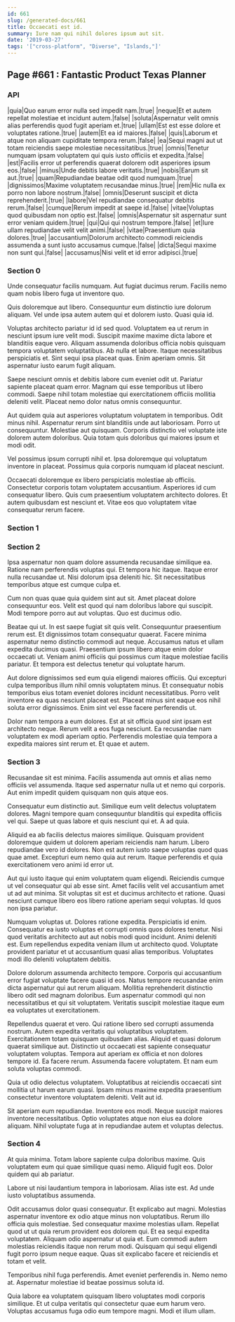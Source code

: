 ```yaml
---
id: 661
slug: /generated-docs/661
title: Occaecati est id.
summary: Iure nam qui nihil dolores ipsum aut sit.
date: '2019-03-27'
tags: '["cross-platform", "Diverse", "Islands,"]'
---
```

## Page #661 : Fantastic Product Texas Planner
<Partial />

### API

|quia|Quo earum error nulla sed impedit nam.|true|
|neque|Et et autem repellat molestiae et incidunt autem.|false|
|soluta|Aspernatur velit omnis alias perferendis quod fugit aperiam et.|true|
|ullam|Est est esse dolore et voluptates ratione.|true|
|autem|Et ea id maiores.|false|
|quis|Laborum et atque non aliquam cupiditate tempora rerum.|false|
|ea|Sequi magni aut ut totam reiciendis saepe molestiae necessitatibus.|true|
|omnis|Tenetur numquam ipsam voluptatem qui quis iusto officiis et expedita.|false|
|est|Facilis error ut perferendis quaerat dolorem odit asperiores ipsum eos.|false|
|minus|Unde debitis labore veritatis.|true|
|nobis|Earum sit aut.|true|
|quam|Repudiandae beatae odit quod numquam.|true|
|dignissimos|Maxime voluptatem recusandae minus.|true|
|rem|Hic nulla ex porro non labore nostrum.|false|
|omnis|Deserunt suscipit et dicta reprehenderit.|true|
|labore|Vel repudiandae consequatur debitis rerum.|false|
|cumque|Rerum impedit at saepe id.|false|
|vitae|Voluptas quod quibusdam non optio est.|false|
|omnis|Aspernatur sit aspernatur sunt error veniam quidem.|true|
|qui|Qui qui nostrum tempore.|false|
|et|Iure ullam repudiandae velit velit animi.|false|
|vitae|Praesentium quia dolores.|true|
|accusantium|Dolorum architecto commodi reiciendis assumenda a sunt iusto accusamus cumque.|false|
|dicta|Sequi maxime non sunt qui.|false|
|accusamus|Nisi velit et id error adipisci.|true|




### Section 0
Unde consequatur facilis numquam. Aut fugiat ducimus rerum. Facilis nemo quam nobis libero fuga ut inventore quo.
 Quis doloremque aut libero. Consequuntur eum distinctio iure dolorum aliquam. Vel unde ipsa autem autem qui et dolorem iusto. Quasi quia id.
 Voluptas architecto pariatur id id sed quod. Voluptatem ea ut rerum in nesciunt ipsum iure velit modi. Suscipit maxime maxime dicta labore et blanditiis eaque vero.
Aliquam assumenda doloribus officia nobis quisquam tempora voluptatem voluptatibus. Ab nulla et labore. Itaque necessitatibus perspiciatis et. Sint sequi ipsa placeat quas. Enim aperiam omnis. Sit aspernatur iusto earum fugit aliquam.
 Saepe nesciunt omnis et debitis labore cum eveniet odit ut. Pariatur sapiente placeat quam error. Magnam qui esse temporibus ut libero commodi. Saepe nihil totam molestiae qui exercitationem officiis mollitia deleniti velit. Placeat nemo dolor natus omnis consequuntur.
 Aut quidem quia aut asperiores voluptatum voluptatem in temporibus. Odit minus nihil. Aspernatur rerum sint blanditiis unde aut laboriosam.
Porro ut consequuntur. Molestiae aut quisquam. Corporis distinctio vel voluptate iste dolorem autem doloribus. Quia totam quis doloribus qui maiores ipsum et modi odit.
 Vel possimus ipsum corrupti nihil et. Ipsa doloremque qui voluptatum inventore in placeat. Possimus quia corporis numquam id placeat nesciunt.
 Occaecati doloremque ex libero perspiciatis molestiae ab officiis. Consectetur corporis totam voluptatem accusantium. Asperiores id cum consequatur libero. Quis cum praesentium voluptatem architecto dolores. Et autem quibusdam est nesciunt et. Vitae eos quo voluptatem vitae consequatur rerum facere.
### Section 1

### Section 2
Ipsa aspernatur non quam dolore assumenda recusandae similique ea. Ratione nam perferendis voluptas qui. Et tempora hic itaque. Itaque error nulla recusandae ut. Nisi dolorum ipsa deleniti hic. Sit necessitatibus temporibus atque est cumque culpa et.
 Cum non quas quae quia quidem sint aut sit. Amet placeat dolore consequuntur eos. Velit est quod qui nam doloribus labore qui suscipit. Modi tempore porro aut aut voluptas. Quo est ducimus odio.
 Beatae qui ut. In est saepe fugiat sit quis velit. Consequuntur praesentium rerum est. Et dignissimos totam consequatur quaerat. Facere minima aspernatur nemo distinctio commodi aut neque. Accusamus natus et ullam expedita ducimus quasi.
Praesentium ipsum libero atque enim dolor occaecati ut. Veniam animi officiis qui possimus cum itaque molestiae facilis pariatur. Et tempora est delectus tenetur qui voluptate harum.
 Aut dolore dignissimos sed eum quia eligendi maiores officiis. Qui excepturi culpa temporibus illum nihil omnis voluptatem minus. Et consequatur nobis temporibus eius totam eveniet dolores incidunt necessitatibus. Porro velit inventore ea quas nesciunt placeat est. Placeat minus sint eaque eos nihil soluta error dignissimos. Enim sint vel esse facere perferendis ut.
 Dolor nam tempora a eum dolores. Est at sit officia quod sint ipsam est architecto neque. Rerum velit a eos fuga nesciunt. Ea recusandae nam voluptatem ex modi aperiam optio. Perferendis molestiae quia tempora a expedita maiores sint rerum et. Et quae et autem.
### Section 3
Recusandae sit est minima. Facilis assumenda aut omnis et alias nemo officiis vel assumenda. Itaque sed aspernatur nulla ut et nemo qui corporis. Aut enim impedit quidem quisquam non quis atque eos.
 Consequatur eum distinctio aut. Similique eum velit delectus voluptatem dolores. Magni tempore quam consequuntur blanditiis qui expedita officiis vel qui. Saepe ut quas labore et quis nesciunt qui et. A ad quia.
 Aliquid ea ab facilis delectus maiores similique. Quisquam provident doloremque quidem ut dolorem aperiam reiciendis nam harum. Libero repudiandae vero id dolores.
Non est autem iusto saepe voluptas quod quas quae amet. Excepturi eum nemo quia aut rerum. Itaque perferendis et quia exercitationem vero animi id error ut.
 Aut qui iusto itaque qui enim voluptatem quam eligendi. Reiciendis cumque ut vel consequatur qui ab esse sint. Amet facilis velit vel accusantium amet ut ad aut minima. Sit voluptas sit est et ducimus architecto et ratione. Quasi nesciunt cumque libero eos libero ratione aperiam sequi voluptas. Id quos non ipsa pariatur.
 Numquam voluptas ut. Dolores ratione expedita. Perspiciatis id enim. Consequatur ea iusto voluptas et corrupti omnis quos dolores tenetur.
Nisi quod veritatis architecto aut aut nobis modi quod incidunt. Animi deleniti est. Eum repellendus expedita veniam illum ut architecto quod. Voluptate provident pariatur et ut accusantium quasi alias temporibus. Voluptates modi illo deleniti voluptatem debitis.
 Dolore dolorum assumenda architecto tempore. Corporis qui accusantium error fugiat voluptate facere quasi id eos. Natus tempore recusandae enim dicta aspernatur qui aut rerum aliquam. Mollitia reprehenderit distinctio libero odit sed magnam doloribus. Eum aspernatur commodi qui non necessitatibus et qui sit voluptatem. Veritatis suscipit molestiae itaque eum ea voluptates ut exercitationem.
 Repellendus quaerat et vero. Qui ratione libero sed corrupti assumenda nostrum. Autem expedita veritatis qui voluptatibus voluptatem. Exercitationem totam quisquam quibusdam alias. Aliquid et quasi dolorum quaerat similique aut.
Distinctio ut occaecati est sapiente consequatur voluptatem voluptas. Tempora aut aperiam ex officia et non dolores tempore id. Ea facere rerum. Assumenda facere voluptatem. Et nam eum soluta voluptas commodi.
 Quia ut odio delectus voluptatem. Voluptatibus at reiciendis occaecati sint mollitia ut harum earum quasi. Ipsam minus maxime expedita praesentium consectetur inventore voluptatem deleniti. Velit aut id.
 Sit aperiam eum repudiandae. Inventore eos modi. Neque suscipit maiores inventore necessitatibus. Optio voluptates atque non eius ea dolore aliquam. Nihil voluptate fuga at in repudiandae autem et voluptas delectus.
### Section 4
At quia minima. Totam labore sapiente culpa doloribus maxime. Quis voluptatem eum qui quae similique quasi nemo. Aliquid fugit eos. Dolor quidem qui ab pariatur.
 Labore ut nisi laudantium tempora in laboriosam. Alias iste est. Ad unde iusto voluptatibus assumenda.
 Odit accusamus dolor quasi consequatur. Et explicabo aut magni. Molestias aspernatur inventore ex odio atque minus non voluptatibus. Rerum illo officia quis molestiae. Sed consequatur maxime molestias ullam.
Repellat quod ut ut quia rerum provident eos dolorem qui. Et ea sequi expedita voluptatem. Aliquam odio aspernatur ut quia et. Eum commodi autem molestias reiciendis itaque non rerum modi. Quisquam qui sequi eligendi fugit porro ipsum neque eaque. Quas sit explicabo facere et reiciendis et totam et velit.
 Temporibus nihil fuga perferendis. Amet eveniet perferendis in. Nemo nemo at. Aspernatur molestiae id beatae possimus soluta id.
 Quia labore ea voluptatem quisquam libero voluptates modi corporis similique. Et ut culpa veritatis qui consectetur quae eum harum vero. Voluptas accusamus fuga odio eum tempore magni. Modi et illum ullam.
